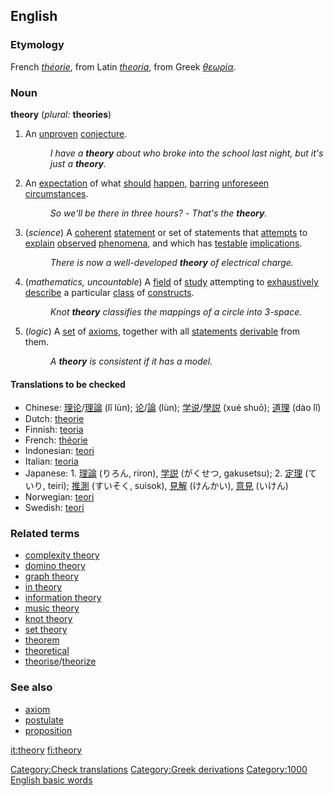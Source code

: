 ==English==
===Etymology===
French ''[[théorie]]'', from Latin ''[[theoria]]'', from Greek ''[[θεωρία]]''.

===Noun===
'''theory''' (''plural:'' '''theories''')

# An [[unproven]] [[conjecture]].
#: ''I have a '''theory''' about who broke into the school last night, but it's just a '''theory'''.''
# An [[expectation]] of what [[should]] [[happen]], [[barring]] [[unforeseen]] [[circumstances]].
#: ''So we'll be there in three hours?'' - ''That's the '''theory'''.''
# (''science'')  A [[coherent]] [[statement]] or set of statements that [[attempt]]s to [[explain]] [[observe]]d [[phenomenon|phenomena]], and which has [[testable]] [[implication]]s.
#: ''There is now a well-developed '''theory''' of electrical charge.''
# (''mathematics, uncountable'') A [[field]] of [[study]] attempting to [[exhaustive]]ly [[describe]] a particular [[class]] of [[construct]]s. <!-- Not quite broad enough to include "music theory".  Where do we put that? -->
#: ''Knot '''theory''' classifies the mappings of a circle into 3-space.''
# (''logic'') A [[set]] of [[axiom]]s, together with all [[statement]]s [[derivable]] from them.
#: ''A '''theory''' is consistent if it has a model.''

====Translations to be checked====
*Chinese: [[理论]]/[[理論]] (lǐ lùn); [[论]]/[[論]] (lùn); [[学说]]/[[學説]] (xué shuō); [[道理]] (dào lǐ)
*Dutch: [[theorie]]
*Finnish: [[teoria]]
*French: [[théorie]] {{f}}
*Indonesian: [[teori]]
*Italian: [[teoria]] {{f}}
*Japanese: 1. [[理論]] (りろん, riron), [[学説]] (がくせつ, gakusetsu); 2. [[定理]] (ていり, teiri); [[推測]] (すいそく, suisok), [[見解]] (けんかい), [[意見]] (いけん)
*Norwegian: [[teori]] {{m}}
*Swedish: [[teori]]

===Related terms===
*[[complexity theory]]
*[[domino theory]]
*[[graph theory]]
*[[in theory]]
*[[information theory]]
*[[music theory]]
*[[knot theory]]
*[[set theory]]
*[[theorem]]
*[[theoretical]]
*[[theorise]]/[[theorize]]

===See also===
*[[axiom]]
*[[postulate]]
*[[proposition]]

[[Category:Check translations]]
[[Category:Greek derivations]]
[[Category:1000 English basic words]]

[[it:theory]]
[[fi:theory]]